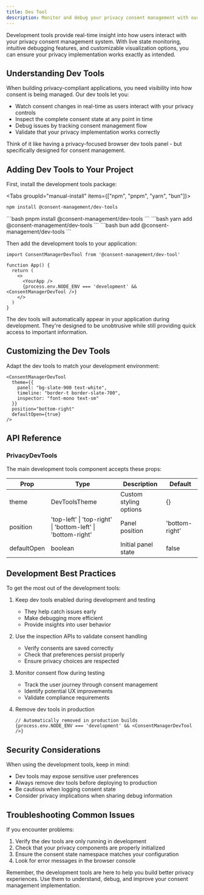 ```yaml
---
title: Dev Tool
description: Monitor and debug your privacy consent management with our development tools, designed to help you build with confidence.
---
```


Development tools provide real-time insight into how users interact with your privacy consent management system. With live state monitoring, intuitive debugging features, and customizable visualization options, you can ensure your privacy implementation works exactly as intended.

## Understanding Dev Tools

When building privacy-compliant applications, you need visibility into how consent is being managed. Our dev tools let you:

- Watch consent changes in real-time as users interact with your privacy controls
- Inspect the complete consent state at any point in time
- Debug issues by tracking consent management flow
- Validate that your privacy implementation works correctly

Think of it like having a privacy-focused browser dev tools panel - but specifically designed for consent management.

## Adding Dev Tools to Your Project

First, install the development tools package:


<Tabs groupId="manual-install" items={["npm", "pnpm", "yarn", "bun"]}>
  <Tab value="npm">
  ```bash 
  npm install @consent-management/dev-tools
  ```
  </Tab>
  <Tab value="pnpm">
  ```bash 
  pnpm install @consent-management/dev-tools
  ```
  </Tab>
  <Tab value="yarn">
  ```bash
  yarn add @consent-management/dev-tools
  ```
  </Tab>
  <Tab value="bun">
  ```bash
  bun add @consent-management/dev-tools 
  ```
  </Tab>
</Tabs>


Then add the development tools to your application:

```tsx
import ConsentManagerDevTool from '@consent-management/dev-tool'

function App() {
  return (
    <>
      <YourApp />
      {process.env.NODE_ENV === 'development' && <ConsentManagerDevTool />}
    </>
  )
}
```

The dev tools will automatically appear in your application during development. They're designed to be unobtrusive while still providing quick access to important information.



## Customizing the Dev Tools

Adapt the dev tools to match your development environment:

```tsx
<ConsentManagerDevTool 
  theme={{
    panel: "bg-slate-900 text-white",
    timeline: "border-t border-slate-700",
    inspector: "font-mono text-sm"
  }}
  position="bottom-right"
  defaultOpen={true}
/>
```

## API Reference

### PrivacyDevTools

The main development tools component accepts these props:

| Prop | Type | Description | Default |
|------|------|-------------|---------|
| theme | DevToolsTheme | Custom styling options | {} |
| position | 'top-left' \| 'top-right' \| 'bottom-left' \| 'bottom-right' | Panel position | 'bottom-right' |
| defaultOpen | boolean | Initial panel state | false |


## Development Best Practices

To get the most out of the development tools:

1. Keep dev tools enabled during development and testing
   - They help catch issues early
   - Make debugging more efficient
   - Provide insights into user behavior

2. Use the inspection APIs to validate consent handling
   - Verify consents are saved correctly
   - Check that preferences persist properly
   - Ensure privacy choices are respected

3. Monitor consent flow during testing
   - Track the user journey through consent management
   - Identify potential UX improvements
   - Validate compliance requirements

4. Remove dev tools in production
   ```tsx
   // Automatically removed in production builds
   {process.env.NODE_ENV === 'development' && <ConsentManagerDevTool />}
   ```

## Security Considerations

When using the development tools, keep in mind:

- Dev tools may expose sensitive user preferences
- Always remove dev tools before deploying to production
- Be cautious when logging consent state
- Consider privacy implications when sharing debug information


## Troubleshooting Common Issues

If you encounter problems:

1. Verify the dev tools are only running in development
2. Check that your privacy components are properly initialized
3. Ensure the consent state namespace matches your configuration
4. Look for error messages in the browser console

Remember, the development tools are here to help you build better privacy experiences. Use them to understand, debug, and improve your consent management implementation.
